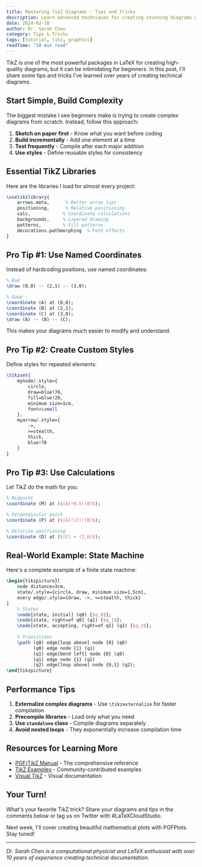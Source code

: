 ```yaml
---
title: Mastering TikZ Diagrams - Tips and Tricks
description: Learn advanced techniques for creating stunning diagrams with TikZ in LaTeX
date: 2024-02-10
author: Dr. Sarah Chen
category: Tips & Tricks
tags: [tutorial, tikz, graphics]
readTime: "10 min read"
---
```


TikZ is one of the most powerful packages in LaTeX for creating high-quality diagrams, but it can be intimidating for beginners. In this post, I'll share some tips and tricks I've learned over years of creating technical diagrams.

## Start Simple, Build Complexity

The biggest mistake I see beginners make is trying to create complex diagrams from scratch. Instead, follow this approach:

1. **Sketch on paper first** - Know what you want before coding
2. **Build incrementally** - Add one element at a time
3. **Test frequently** - Compile after each major addition
4. **Use styles** - Define reusable styles for consistency

## Essential TikZ Libraries

Here are the libraries I load for almost every project:

```latex
\usetikzlibrary{
    arrows.meta,      % Better arrow tips
    positioning,      % Relative positioning
    calc,            % Coordinate calculations
    backgrounds,     % Layered drawing
    patterns,        % Fill patterns
    decorations.pathmorphing  % Path effects
}
```

## Pro Tip #1: Use Named Coordinates

Instead of hardcoding positions, use named coordinates:

```latex
% Bad
\draw (0,0) -- (2,1) -- (3,0);

% Good
\coordinate (A) at (0,0);
\coordinate (B) at (2,1);
\coordinate (C) at (3,0);
\draw (A) -- (B) -- (C);
```

This makes your diagrams much easier to modify and understand.

## Pro Tip #2: Create Custom Styles

Define styles for repeated elements:

```latex
\tikzset{
    mynode/.style={
        circle, 
        draw=blue!70, 
        fill=blue!20, 
        minimum size=1cm,
        font=\small
    },
    myarrow/.style={
        ->, 
        >=stealth, 
        thick, 
        blue!70
    }
}
```

## Pro Tip #3: Use Calculations

Let TikZ do the math for you:

```latex
% Midpoint
\coordinate (M) at ($(A)!0.5!(B)$);

% Perpendicular point
\coordinate (P) at ($(A)!(C)!(B)$);

% Relative positioning
\coordinate (D) at ($(C) + (2,0)$);
```

## Real-World Example: State Machine

Here's a complete example of a finite state machine:

```latex
\begin{tikzpicture}[
    node distance=3cm,
    state/.style={circle, draw, minimum size=1.5cm},
    every edge/.style={draw, ->, >=stealth, thick}
]
    % States
    \node[state, initial] (q0) {$q_0$};
    \node[state, right=of q0] (q1) {$q_1$};
    \node[state, accepting, right=of q1] (q2) {$q_2$};
    
    % Transitions
    \path (q0) edge[loop above] node {0} (q0)
          (q0) edge node {1} (q1)
          (q1) edge[bend left] node {0} (q0)
          (q1) edge node {1} (q2)
          (q2) edge[loop above] node {0,1} (q2);
\end{tikzpicture}
```

## Performance Tips

1. **Externalize complex diagrams** - Use `\tikzexternalize` for faster compilation
2. **Precompile libraries** - Load only what you need
3. **Use `standalone` class** - Compile diagrams separately
4. **Avoid nested loops** - They exponentially increase compilation time

## Resources for Learning More

- [PGF/TikZ Manual](https://ctan.org/pkg/pgf) - The comprehensive reference
- [TikZ Examples](https://texample.net/tikz/examples/) - Community-contributed examples
- [Visual TikZ](https://ctan.org/pkg/visualtikz) - Visual documentation

## Your Turn!

What's your favorite TikZ trick? Share your diagrams and tips in the comments below or tag us on Twitter with #LaTeXCloudStudio.

Next week, I'll cover creating beautiful mathematical plots with PGFPlots. Stay tuned!

---

*Dr. Sarah Chen is a computational physicist and LaTeX enthusiast with over 10 years of experience creating technical documentation.*